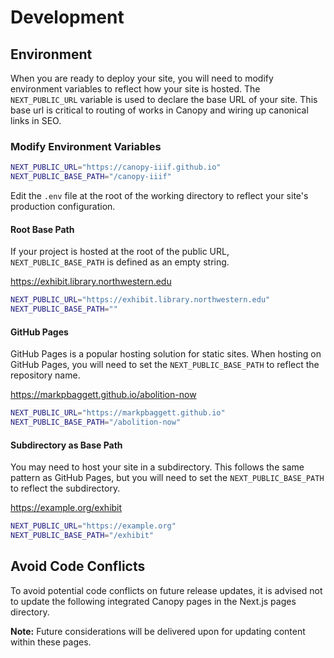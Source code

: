 
# Development

## Environment

When you are ready to deploy your site, you will need to modify environment variables to reflect how your site is hosted. The `NEXT_PUBLIC_URL` variable is used to declare the base URL of your site. This base url is critical to routing of works in Canopy and wiring up canonical links in SEO.

### Modify Environment Variables

```sh filename=".env" copy
NEXT_PUBLIC_URL="https://canopy-iiif.github.io"
NEXT_PUBLIC_BASE_PATH="/canopy-iiif"
```

Edit the `.env` file at the root of the working directory to reflect your site's production configuration.

#### Root Base Path

If your project is hosted at the root of the public URL, `NEXT_PUBLIC_BASE_PATH` is defined as an empty string.

https://exhibit.library.northwestern.edu

```sh filename=".env" copy
NEXT_PUBLIC_URL="https://exhibit.library.northwestern.edu"
NEXT_PUBLIC_BASE_PATH=""
```

#### GitHub Pages

GitHub Pages is a popular hosting solution for static sites. When hosting on GitHub Pages, you will need to set the `NEXT_PUBLIC_BASE_PATH` to reflect the repository name.

https://markpbaggett.github.io/abolition-now

```sh filename=".env" copy
NEXT_PUBLIC_URL="https://markpbaggett.github.io"
NEXT_PUBLIC_BASE_PATH="/abolition-now"
```

#### Subdirectory as Base Path

You may need to host your site in a subdirectory. This follows the same pattern as GitHub Pages, but you will need to set the `NEXT_PUBLIC_BASE_PATH` to reflect the subdirectory.

https://example.org/exhibit

```sh filename=".env" copy
NEXT_PUBLIC_URL="https://example.org"
NEXT_PUBLIC_BASE_PATH="/exhibit"
```

## Avoid Code Conflicts

To avoid potential code conflicts on future release updates, it is advised not to update the following integrated Canopy pages in the Next.js pages directory.

<FileTree>
  <FileTree.Folder name="src" defaultOpen>
    <FileTree.Folder name="pages" defaultOpen>
      <FileTree.Folder name="api" />
      <FileTree.Folder name="works" />
      <FileTree.File name="index.tsx" />
      <FileTree.File name="map.tsx" />
      <FileTree.File name="metadata.tsx" />
      <FileTree.File name="search.tsx" />
    </FileTree.Folder>
  </FileTree.Folder>
</FileTree>

**Note:** Future considerations will be delivered upon for updating content within these pages.
